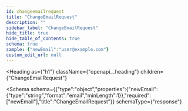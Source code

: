 ```yaml
---
id: changeemailrequest
title: "ChangeEmailRequest"
description: ""
sidebar_label: "ChangeEmailRequest"
hide_title: true
hide_table_of_contents: true
schema: true
sample: {"newEmail":"user@example.com"}
custom_edit_url: null
---
```



<Heading
  as={"h1"}
  className={"openapi__heading"}
  children={"ChangeEmailRequest"}
>
</Heading>





<Schema
  schema={{"type":"object","properties":{"newEmail":{"type":"string","format":"email","minLength":1}},"required":["newEmail"],"title":"ChangeEmailRequest"}}
  schemaType={"response"}
>
  
</Schema>
            